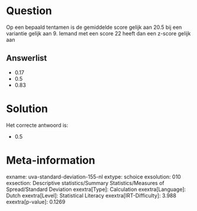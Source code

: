 Question
========

Op een bepaald tentamen is de gemiddelde score gelijk aan 20.5 bij een
variantie gelijk aan 9. Iemand met een score 22 heeft dan een z-score
gelijk aan

Answerlist
----------

* 0.17
* 0.5
* 0.83

Solution
========

Het correcte antwoord is: 

* 0.5

Meta-information
================
exname: uva-standard-deviation-155-nl
extype: schoice
exsolution: 010
exsection: Descriptive statistics/Summary Statistics/Measures of Spread/Standard Deviation
exextra[Type]: Calculation
exextra[Language]: Dutch
exextra[Level]: Statistical Literacy
exextra[IRT-Difficulty]: 3.988
exextra[p-value]: 0.1269
